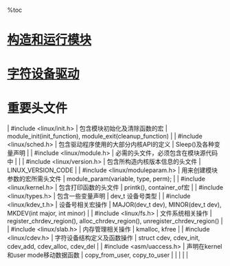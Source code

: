 %toc

= [[构造和运行模块]] =

= [[字符设备驱动]] =


= 重要头文件 =
| #include <linux/init.h>        | 包含模块初始化及清除函数的宏          | module_init(init_function), module_exit(cleanup_function)                   |
| #include <linux/sched.h>       | 包含驱动程序使用的大部分内核API的定义 | Sleep()及各种变量声明                                                       |
| #include <linux/module.h>      | 必需的头文件，必须包含在模块源代码中  |                                                                             |
| #include <linux/version.h>     | 包含所构造内核版本信息的头文件        | LINUX_VERSION_CODE                                                          |
| #include <linux/moduleparam.h> | 用来创建模块参数的宏所需头文件        | module_param(variable, type, perm);                                         |
| #include <linux/kernel.h>      | 包含打印函数的头文件                  | printk(), container_of宏                                                    |
| #include <linux/types.h>       | 包含一些变量声明                      | dev_t 设备号类型                                                            |
| #include <linux/kdev_t.h>      | 设备号相关宏操作                      | MAJOR(dev_t dev), MINOR(dev_t dev), MKDEV(int major, int minor)             |
| #include <linux/fs.h>          | 文件系统相关操作                      | register_chrdev_region(), alloc_chrdev_region(), unregister_chrdev_region() |
| #include <linux/slab.h>        | 内存管理相关操作                      | kmalloc, kfree                                                              |
| #include <linux/cdev.h>        | 字符设备结构定义及函数操作            | struct cdev, cdev_init, cdev_add, cdev_alloc, cdev_del                      |
| #include <asm/uaccess.h>       | 声明在kernel和user mode移动数据函数   | copy_from_user, copy_to_user                                                |
|                                |                                       |                                                                             |
